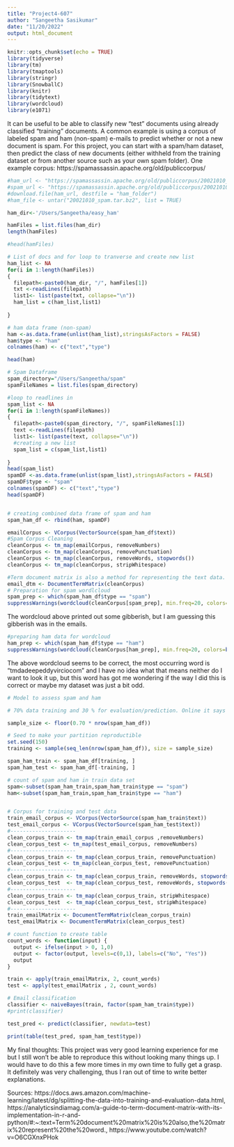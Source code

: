 ```yaml
---
title: "Project4-607"
author: "Sangeetha Sasikumar"
date: "11/20/2022"
output: html_document
---
```


```r
knitr::opts_chunk$set(echo = TRUE)
library(tidyverse)
library(tm)
library(tmaptools)
library(stringr)
library(SnowballC)
library(knitr)
library(tidytext)
library(wordcloud)
library(e1071)
```

It can be useful to be able to classify new "test" documents using already classified "training" documents.  A common example is using a corpus of labeled spam and ham (non-spam) e-mails to predict whether or not a new document is spam. For this project, you can start with a spam/ham dataset, then predict the class of new documents (either withheld from the training dataset or from another source such as your own spam folder).   One example corpus:   https://spamassassin.apache.org/old/publiccorpus/
```r
#ham_url <- "https://spamassassin.apache.org/old/publiccorpus/20021010_easy_ham.tar.bz2"
#spam_url <- "https://spamassassin.apache.org/old/publiccorpus/20021010_spam.tar.bz2"
#download.file(ham_url, destfile = "ham_folder")
#ham_file <- untar("20021010_spam.tar.bz2", list = TRUE)

ham_dir<-'/Users/Sangeetha/easy_ham'

hamFiles = list.files(ham_dir)
length(hamFiles)

#head(hamFiles)

# List of docs and for loop to tranverse and create new list
ham_list <- NA
for(i in 1:length(hamFiles))
{
  filepath<-paste0(ham_dir, "/", hamFiles[1])  
  txt <-readLines(filepath)
  list1<- list(paste(txt, collapse="\n"))
  ham_list = c(ham_list,list1)
  
}

# ham data frame (non-spam)
ham <-as.data.frame(unlist(ham_list),stringsAsFactors = FALSE)
ham$type <- "ham"
colnames(ham) <- c("text","type")

head(ham)

# Spam Dataframe
spam_directory="/Users/Sangeetha/spam"
spamFileNames = list.files(spam_directory)

#loop to readlines in
spam_list <- NA
for(i in 1:length(spamFileNames))
{
  filepath<-paste0(spam_directory, "/", spamFileNames[1])  
  text <-readLines(filepath)
  list1<- list(paste(text, collapse="\n"))
  #creating a new list
  spam_list = c(spam_list,list1)
  
}
head(spam_list)
spamDF <-as.data.frame(unlist(spam_list),stringsAsFactors = FALSE)
spamDF$type <- "spam"
colnames(spamDF) <- c("text","type")
head(spamDF)


# creating combined data frame of spam and ham
spam_ham_df <- rbind(ham, spamDF)
```



```r
emailCorpus <- VCorpus(VectorSource(spam_ham_df$text))
#Spam Corpus Cleaning
cleanCorpus <- tm_map(emailCorpus, removeNumbers)
cleanCorpus <- tm_map(cleanCorpus, removePunctuation)
cleanCorpus <- tm_map(cleanCorpus, removeWords, stopwords())
cleanCorpus <- tm_map(cleanCorpus, stripWhitespace)

```

```r
#Term document matrix is also a method for representing the text data. In this method, the text data is represented in the form of a matrix. The rows of the matrix represent the sentences from the data which needs to be analyzed and the columns of the matrix represent the word
email_dtm <- DocumentTermMatrix(cleanCorpus)
# Preparation for spam wordlcloud
spam_prep <- which(spam_ham_df$type == "spam")
suppressWarnings(wordcloud(cleanCorpus[spam_prep], min.freq=20, colors=brewer.pal(8, "Dark2")))

```

The wordcloud above printed out some gibberish, but I am guessing this gibberish was in the emails. 
```r
#preparing ham data for wordcloud
ham_prep <- which(spam_ham_df$type == "ham")
suppressWarnings(wordcloud(cleanCorpus[ham_prep], min.freq=20, colors=brewer.pal(8, "Dark2")))

```
The above wordcloud seems to be correct, the most occurring word is "tmdadeepeddyvirciocom" and I have no idea what that means neither do I want to look it up, but this word has got me wondering if the way I did this is correct or maybe my dataset was just a bit odd. 

```r
# Model to assess spam and ham

# 70% data training and 30 % for evaluation/prediction. Online it says this percentage is the most ideal

sample_size <- floor(0.70 * nrow(spam_ham_df))

# Seed to make your partition reproductible
set.seed(150)
training <- sample(seq_len(nrow(spam_ham_df)), size = sample_size)

spam_ham_train <- spam_ham_df[training, ]
spam_ham_test <- spam_ham_df[-training, ]

# count of spam and ham in train data set
spam<-subset(spam_ham_train,spam_ham_train$type == "spam")
ham<-subset(spam_ham_train,spam_ham_train$type == "ham")


# Corpus for training and test data
train_email_corpus <- VCorpus(VectorSource(spam_ham_train$text))
test_email_corpus <- VCorpus(VectorSource(spam_ham_test$text))
#---------------------
clean_corpus_train <- tm_map(train_email_corpus ,removeNumbers)
clean_corpus_test <- tm_map(test_email_corpus, removeNumbers)
#---------------------
clean_corpus_train <- tm_map(clean_corpus_train, removePunctuation)
clean_corpus_test <- tm_map(clean_corpus_test, removePunctuation)
#---------------------
clean_corpus_train <- tm_map(clean_corpus_train, removeWords, stopwords())
clean_corpus_test  <- tm_map(clean_corpus_test, removeWords, stopwords())
#---------------------
clean_corpus_train <- tm_map(clean_corpus_train, stripWhitespace)
clean_corpus_test  <- tm_map(clean_corpus_test, stripWhitespace)
#---------------------
train_emailMatrix <- DocumentTermMatrix(clean_corpus_train)
test_emailMatrix <- DocumentTermMatrix(clean_corpus_test)

# count function to create table
count_words <- function(input) {
  output <- ifelse(input > 0, 1,0)
  output <- factor(output, levels=c(0,1), labels=c("No", "Yes"))
  output
}

train <- apply(train_emailMatrix, 2, count_words)
test <- apply(test_emailMatrix , 2, count_words)

# Email classification
classifier <- naiveBayes(train, factor(spam_ham_train$type))
#print(classifier)

test_pred <- predict(classifier, newdata=test)

print(table(test_pred, spam_ham_test$type))

```
My final thoughts: This project was very good learning experience for me but I still won't be able to reproduce this without looking many things up. I would have to do this a few more times in my own time to fully get a grasp. It definitely was very challenging, thus I ran out of time to write better explanations. 

Sources: https://docs.aws.amazon.com/machine-learning/latest/dg/splitting-the-data-into-training-and-evaluation-data.html, https://analyticsindiamag.com/a-guide-to-term-document-matrix-with-its-implementation-in-r-and-python/#:~:text=Term%20document%20matrix%20is%20also,the%20matrix%20represent%20the%20word., https://www.youtube.com/watch?v=O6CGXnxPHok

